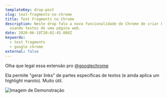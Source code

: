 ```yaml
---
templateKey: drop-post
slug: text-fragments-no-chrome
title: Text Fragments no Chrome
description: Neste drop falo a nova funcionalidade do Chrome de criar Links
  usando textos de uma página web.
date: 2020-06-18T20:02:45.080Z
keywords:
  - text fragments
  - google chrome
external: false
---
```



<Drop>

Olha que legal essa extensão pro [@googlechrome](https://twitter.com/googlechrome)

Ela permite "gerar links" de partes específicas de textos (e ainda aplica um highlight maroto). Muito útil.


![Imagem de Demonstração](https://cdn.vox-cdn.com/thumbor/JdLsYCMFCVI88tC_HFKhGOKMZM8=/0x0:1185x789/1820x1213/filters:focal(470x246:658x434):format(webp)/cdn.vox-cdn.com/uploads/chorus_image/image/66950470/msedge_WZaXmwhnSH.0.png)

</Drop>
